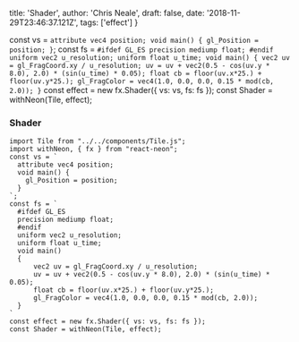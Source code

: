   title: 'Shader',
  author: 'Chris Neale',
  draft: false,
  date: '2018-11-29T23:46:37.121Z',
  tags: ['effect']
}

const vs = `
  attribute vec4 position;
  void main() {
    gl_Position = position;
  }
`;
const fs = `
  #ifdef GL_ES
  precision mediump float;
  #endif
  uniform vec2 u_resolution;
  uniform float u_time;
  void main()
  {
      vec2 uv = gl_FragCoord.xy / u_resolution;
      uv = uv + vec2(0.5 - cos(uv.y * 8.0), 2.0) * (sin(u_time) * 0.05);
      float cb = floor(uv.x*25.) + floor(uv.y*25.);
      gl_FragColor = vec4(1.0, 0.0, 0.0, 0.15 * mod(cb, 2.0));
  }
`
const effect = new fx.Shader({ vs: vs, fs: fs });
const Shader = withNeon(Tile, effect);

### Shader

```javascript{numberLines: true}
import Tile from "../../components/Tile.js";
import withNeon, { fx } from "react-neon";
const vs = `
  attribute vec4 position;
  void main() {
    gl_Position = position;
  }
`;
const fs = `
  #ifdef GL_ES
  precision mediump float;
  #endif
  uniform vec2 u_resolution;
  uniform float u_time;
  void main()
  {
      vec2 uv = gl_FragCoord.xy / u_resolution;
      uv = uv + vec2(0.5 - cos(uv.y * 8.0), 2.0) * (sin(u_time) * 0.05);
      float cb = floor(uv.x*25.) + floor(uv.y*25.);
      gl_FragColor = vec4(1.0, 0.0, 0.0, 0.15 * mod(cb, 2.0));
  }
`
const effect = new fx.Shader({ vs: vs, fs: fs });
const Shader = withNeon(Tile, effect);
```

<Shader />